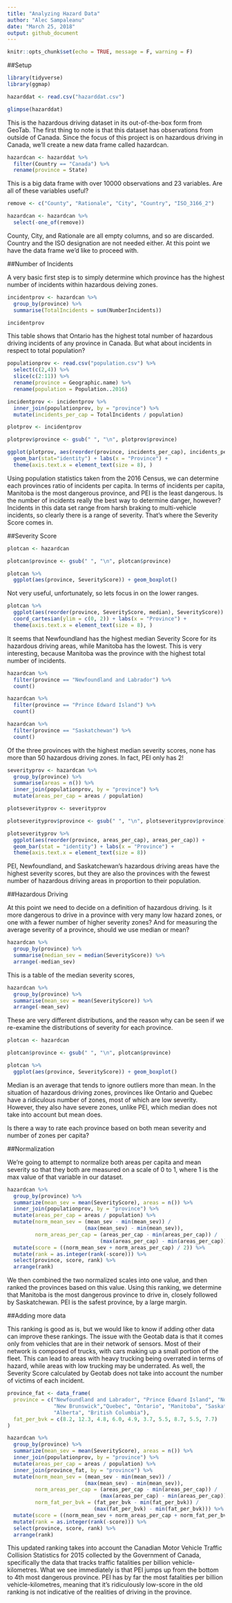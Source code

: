```yaml
---
title: "Analyzing Hazard Data"
author: "Alec Sampaleanu"
date: "March 25, 2018"
output: github_document
---
```


```r
knitr::opts_chunk$set(echo = TRUE, message = F, warning = F)
```

##Setup

```r
library(tidyverse)
library(ggmap)
```

```r
hazarddat <- read.csv("hazarddat.csv")

glimpse(hazarddat)
```

This is the hazardous driving dataset in its out-of-the-box form from GeoTab. The first thing to note is that this dataset has observations from outside of Canada. Since the focus of this project is on hazardous driving in Canada, we'll create a new data frame called hazardcan.

```r
hazardcan <- hazarddat %>%
  filter(Country == "Canada") %>%
  rename(province = State)
```

This is a big data frame with over 10000 observations and 23 variables. Are all of these variables useful?

```r
remove <- c("County", "Rationale", "City", "Country", "ISO_3166_2")

hazardcan <- hazardcan %>%
  select(-one_of(remove))
```

County, City, and Rationale are all empty columns, and so are discarded. Country and the ISO designation are not needed either. At this point we have the data frame we'd like to proceed with.

##Number of Incidents

A very basic first step is to simply determine which province has the highest number of incidents within hazardous deiving zones.

```r
incidentprov <- hazardcan %>%
  group_by(province) %>%
  summarise(TotalIncidents = sum(NumberIncidents))

incidentprov
```

This table shows that Ontario has the highest total number of hazardous driving incidents of any province in Canada. But what about incidents in respect to total population?

```r
populationprov <- read.csv("population.csv") %>%
  select(c(2,4)) %>%
  slice(c(2:11)) %>%
  rename(province = Geographic.name) %>%
  rename(population = Population..2016)

incidentprov <- incidentprov %>%
  inner_join(populationprov, by = "province") %>%
  mutate(incidents_per_cap = TotalIncidents / population)

plotprov <- incidentprov

plotprov$province <- gsub(" ", "\n", plotprov$province)

ggplot(plotprov, aes(reorder(province, incidents_per_cap), incidents_per_cap)) +
  geom_bar(stat="identity") + labs(x = "Province") + 
  theme(axis.text.x = element_text(size = 8), )
```

Using population statistics taken from the 2016 Census, we can determine each provinces ratio of incidents per capita. In terms of incidents per capita, Manitoba is the most dangerous province, and PEI is the least dangerous. Is the number of incidents really the best way to determine danger, however? Incidents in this data set range from harsh braking to multi-vehicle incidents, so clearly there is a range of severity. That's where the Severity Score comes in.

##Severity Score

```r
plotcan <- hazardcan

plotcan$province <- gsub(" ", "\n", plotcan$province)

plotcan %>%
  ggplot(aes(province, SeverityScore)) + geom_boxplot()
```

Not very useful, unfortunately, so lets focus in on the lower ranges.

```r
plotcan %>%
  ggplot(aes(reorder(province, SeverityScore, median), SeverityScore)) + geom_boxplot() +
  coord_cartesian(ylim = c(0, 2)) + labs(x = "Province") + 
  theme(axis.text.x = element_text(size = 8), )
```

It seems that Newfoundland has the highest median Severity Score for its hazardous driving areas, while Manitoba has the lowest. This is very interesting, because Manitoba was the province with the highest total number of incidents. 

```r
hazardcan %>%
  filter(province == "Newfoundland and Labrador") %>%
  count()

hazardcan %>%
  filter(province == "Prince Edward Island") %>%
  count()

hazardcan %>%
  filter(province == "Saskatchewan") %>%
  count()
```

Of the three provinces with the highest median severity scores, none has more than 50 hazardous driving zones. In fact, PEI only has 2!

```r
severityprov <- hazardcan %>%
  group_by(province) %>%
  summarise(areas = n()) %>%
  inner_join(populationprov, by = "province") %>%
  mutate(areas_per_cap = areas / population)

plotseverityprov <- severityprov

plotseverityprov$province <- gsub(" ", "\n", plotseverityprov$province)

plotseverityprov %>%
  ggplot(aes(reorder(province, areas_per_cap), areas_per_cap)) + 
  geom_bar(stat = "identity") + labs(x = "Province") + 
  theme(axis.text.x = element_text(size = 8))
```

PEI, Newfoundland, and Saskatchewan's hazardous driving areas have the highest severity scores, but they are also the provinces with the fewest number of hazardous driving areas in proportion to their population. 

##Hazardous Driving

At this point we need to decide on a definition of hazardous driving. Is it more dangerous to drive in a province with very many low hazard zones, or one with a fewer number of higher severity zones? And for measuring the average severity of a province, should we use median or mean? 

```r
hazardcan %>%
  group_by(province) %>%
  summarise(median_sev = median(SeverityScore)) %>%
  arrange(-median_sev)
```

This is a table of the median severity scores,

```r
hazardcan %>%
  group_by(province) %>%
  summarise(mean_sev = mean(SeverityScore)) %>%
  arrange(-mean_sev)
```

These are very different distributions, and the reason why can be seen if we re-examine the distributions of severity for each province.

```r
plotcan <- hazardcan

plotcan$province <- gsub(" ", "\n", plotcan$province)

plotcan %>%
  ggplot(aes(province, SeverityScore)) + geom_boxplot()
```

Median is an average that tends to ignore outliers more than mean. In the situation of hazardous driving zones, provinces like Ontario and Quebec have a ridiculous number of zones, most of which are low severity. However, they also have severe zones, unlike PEI, which median does not take into account but mean does. 

Is there a way to rate each province based on both mean severity and number of zones per capita?

##Normalization

We're going to attempt to normalize both areas per capita and mean severity so that they both are measured on a scale of 0 to 1, where 1 is the max value of that variable in our dataset.

```r
hazardcan %>%
  group_by(province) %>%
  summarize(mean_sev = mean(SeverityScore), areas = n()) %>%
  inner_join(populationprov, by = "province") %>%
  mutate(areas_per_cap = areas / population) %>%
  mutate(norm_mean_sev = (mean_sev - min(mean_sev)) / 
                         (max(mean_sev) - min(mean_sev)), 
         norm_areas_per_cap = (areas_per_cap - min(areas_per_cap)) /
                              (max(areas_per_cap) - min(areas_per_cap))) %>%
  mutate(score = ((norm_mean_sev + norm_areas_per_cap) / 2)) %>% 
  mutate(rank = as.integer(rank(-score))) %>%
  select(province, score, rank) %>%
  arrange(rank)
```

We then combined the two normalized scales into one value, and then ranked the provinces based on this value. Using this ranking, we determine that Manitoba is the most dangerous province to drive in, closely followed by Saskatchewan. PEI is the safest province, by a large margin. 

##Adding more data

This ranking is good as is, but we would like to know if adding other data can improve these rankings. The issue with the Geotab data is that it comes only from vehicles that are in their network of sensors. Most of their network is composed of trucks, with cars making up a small portion of the fleet. This can lead to areas with heavy trucking being overrated in terms of hazard, while areas with low trucking may be underrated. As well, the Severity Score calculated by Geotab does not take into account the number of victims of each incident.

```r
province_fat <- data_frame(
  province = c("Newfoundland and Labrador", "Prince Edward Island", "Nova Scotia", 
               "New Brunswick","Quebec", "Ontario", "Manitoba", "Saskatchewan", 
               "Alberta", "British Columbia"),
  fat_per_bvk = c(8.2, 12.3, 4.8, 6.0, 4.9, 3.7, 5.5, 8.7, 5.5, 7.7)
)

hazardcan %>%
  group_by(province) %>%
  summarize(mean_sev = mean(SeverityScore), areas = n()) %>%
  inner_join(populationprov, by = "province") %>%
  mutate(areas_per_cap = areas / population) %>%
  inner_join(province_fat, by = "province") %>%
  mutate(norm_mean_sev = (mean_sev - min(mean_sev)) / 
                         (max(mean_sev) - min(mean_sev)), 
         norm_areas_per_cap = (areas_per_cap - min(areas_per_cap)) /
                              (max(areas_per_cap) - min(areas_per_cap)),
         norm_fat_per_bvk = (fat_per_bvk - min(fat_per_bvk)) /
                            (max(fat_per_bvk) - min(fat_per_bvk))) %>%
  mutate(score = ((norm_mean_sev + norm_areas_per_cap + norm_fat_per_bvk) / 3)) %>% 
  mutate(rank = as.integer(rank(-score))) %>%
  select(province, score, rank) %>%
  arrange(rank)
```

This updated ranking takes into account the Canadian Motor Vehicle Traffic Collision Statistics for 2015 collected by the Government of Canada, specifically the data that tracks traffic fatalities per billion vehicle-kilometres. What we see immediately is that PEI jumps up from the bottom to 4th most dangerous province. PEI has by far the most fatalities per billion vehicle-kilometres, meaning that it's ridiculously low-score in the old ranking is not indicative of the realities of driving in the province.